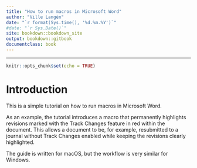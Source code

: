```yaml
---
title: "How to run macros in Microsoft Word"
author: "Ville Langén"
date: "`r format(Sys.time(), '%d.%m.%Y')`"
#date: "`r Sys.Date()`"
site: bookdown::bookdown_site
output: bookdown::gitbook
documentclass: book
---
```





---

```r
knitr::opts_chunk$set(echo = TRUE)
```

# Introduction

This is a simple tutorial on how to run macros in Microsoft Word.

As an example, the tutorial introduces a macro that permanently highlights revisions marked with the Track Changes feature in red within the document. This allows a document to be, for example, resubmitted to a journal without Track Changes enabled while keeping the revisions clearly highlighted.

The guide is written for macOS, but the workflow is very similar for Windows.

\

\

